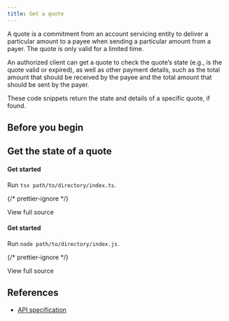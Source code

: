 ```yaml
---
title: Get a quote
---
```



A quote is a commitment from an account servicing entity to deliver a particular amount to a payee when sending a particular amount from a payer. The quote is only valid for a limited time.

An authorized client can get a quote to check the quote’s state (e.g., is the quote valid or expired), as well as other payment details, such as the total amount that should be received by the payee and the total amount that should be sent by the payer.

These code snippets return the state and details of a specific quote, if found.

## Before you begin

<Begin />

## Get the state of a quote

<Tabs>
<TabItem label='TypeScript'>
<Ts />

#### Get started

<ChunkedSnippet
  source='https://raw.githubusercontent.com/interledger/open-payments-snippets/main/quote/quote-get.ts'
  chunk='1'
/>

<ChunkedSnippet
  source='https://raw.githubusercontent.com/interledger/open-payments-snippets/main/quote/quote-get.ts'
  chunk='2'
/>

<ChunkedSnippet
  source='https://raw.githubusercontent.com/interledger/open-payments-snippets/main/quote/quote-get.ts'
  chunk='3'
/>

<ChunkedSnippet
  source='https://raw.githubusercontent.com/interledger/open-payments-snippets/main/quote/quote-get.ts'
  chunk='4'
/>

Run `tsx path/to/directory/index.ts`.

{/* prettier-ignore */}
<p>
  <LinkOut href='https://github.com/interledger/open-payments-snippets/blob/main/quote/quote-get.ts'>View full source</LinkOut>
</p>

</TabItem>
<TabItem label='JavaScript'>
<Js />

#### Get started

<ChunkedSnippet
  source='https://raw.githubusercontent.com/interledger/open-payments-snippets/main/quote/quote-get.ts'
  chunk='1'
/>

<ChunkedSnippet
  source='https://raw.githubusercontent.com/interledger/open-payments-snippets/main/quote/quote-get.ts'
  chunk='2'
/>

<ChunkedSnippet
  source='https://raw.githubusercontent.com/interledger/open-payments-snippets/main/quote/quote-get.ts'
  chunk='3'
/>

<ChunkedSnippet
  source='https://raw.githubusercontent.com/interledger/open-payments-snippets/main/quote/quote-get.ts'
  chunk='4'
/>

Run `node path/to/directory/index.js`.

{/* prettier-ignore */}
<p>
  <LinkOut href='https://github.com/interledger/open-payments-snippets/blob/main/quote/quote-get.js'>View full source</LinkOut>
</p>

</TabItem>
</Tabs>

## References

- [API specification](/apis/resource-server/operations/get-quote)
